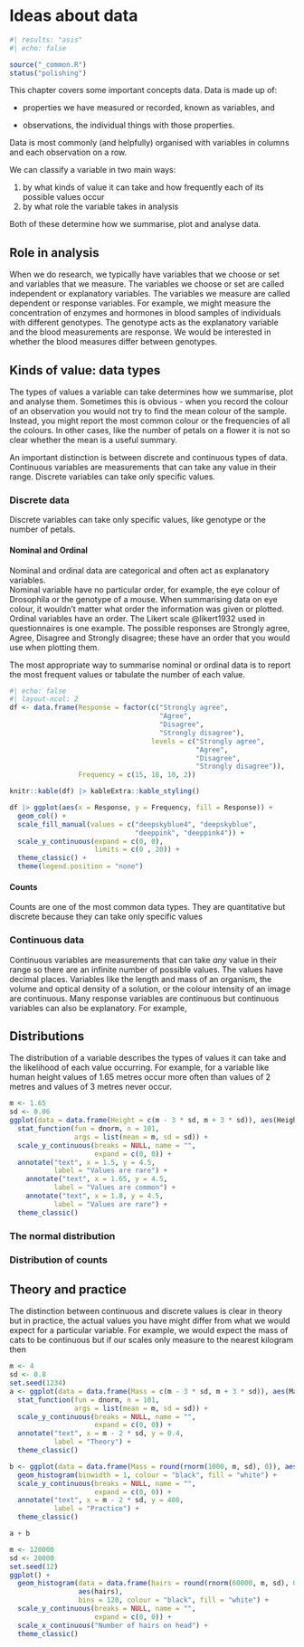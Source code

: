 # Ideas about data

```r
#| results: "asis"
#| echo: false

source("_common.R")
status("polishing")
```

This chapter covers some important concepts data. Data is made up of:

-   properties we have measured or recorded, known as variables, and

-   observations, the individual things with those properties.

Data is most commonly (and helpfully) organised with variables in columns and each observation on a row.

We can classify a variable in two main ways:

1.  by what kinds of value it can take and how frequently each of its possible values occur
2.  by what role the variable takes in analysis

Both of these determine how we summarise, plot and analyse data.

## Role in analysis

When we do research, we typically have variables that we choose or set and variables that we measure. The variables we choose or set are called independent or explanatory variables. The variables we measure are called dependent or response variables. For example, we might measure the concentration of enzymes and hormones in blood samples of individuals with different genotypes. The genotype acts as the explanatory variable and the blood measurements are response. We would be interested in whether the blood measures differ between genotypes.

## Kinds of value: data types

The types of values a variable can take determines how we summarise, plot and analyse them. Sometimes this is obvious - when you record the colour of an observation you would not try to find the mean colour of the sample. Instead, you might report the most common colour or the frequencies of all the colours. In other cases, like the number of petals on a flower it is not so clear whether the mean is a useful summary.

An important distinction is between discrete and continuous types of data. Continuous variables are measurements that can take any value in their range. Discrete variables can take only specific values.

### Discrete data

Discrete variables can take only specific values, like genotype or the number of petals.

#### Nominal and Ordinal

Nominal and ordinal data are categorical and often act as explanatory variables.\
Nominal variable have no particular order, for example, the eye colour of Drosophila or the genotype of a mouse. When summarising data on eye colour, it wouldn't matter what order the information was given or plotted. Ordinal variables have an order. The Likert scale @likert1932 used in questionnaires is one example. The possible responses are Strongly agree, Agree, Disagree and Strongly disagree; these have an order that you would use when plotting them.

The most appropriate way to summarise nominal or ordinal data is to report the most frequent values or tabulate the number of each value.

```r
#| echo: false
#| layout-ncol: 2
df <- data.frame(Response = factor(c("Strongly agree",
                                     "Agree",
                                     "Disagree",
                                     "Strongly disagree"), 
                                   levels = c("Strongly agree",
                                              "Agree",
                                              "Disagree",
                                              "Strongly disagree")),
                 Frequency = c(15, 18, 10, 2))

knitr::kable(df) |> kableExtra::kable_styling()

df |> ggplot(aes(x = Response, y = Frequency, fill = Response)) +
  geom_col() +
  scale_fill_manual(values = c("deepskyblue4", "deepskyblue",
                               "deeppink", "deeppink4")) +
  scale_y_continuous(expand = c(0, 0),
                     limits = c(0 , 20)) +
  theme_classic() +
  theme(legend.position = "none")
```


#### Counts

Counts are one of the most common data types. They are quantitative but discrete because they can take only specific values

### Continuous data

Continuous variables are measurements that can take *any* value in their range so there are an infinite number of possible values. The values have decimal places. Variables like the length and mass of an organism, the volume and optical density of a solution, or the colour intensity of an image are continuous. Many response variables are continuous but continuous variables can also be explanatory. For example,

## Distributions

The distribution of a variable describes the types of values it can take and the likelihood of each value occurring. For example, for a variable like human height values of 1.65 metres occur more often than values of 2 metres and values of 3 metres never occur.

```r
m <- 1.65
sd <- 0.06
ggplot(data = data.frame(Height = c(m - 3 * sd, m + 3 * sd)), aes(Height)) +
  stat_function(fun = dnorm, n = 101, 
                args = list(mean = m, sd = sd)) +
  scale_y_continuous(breaks = NULL, name = "",
                     expand = c(0, 0)) +
  annotate("text", x = 1.5, y = 4.5,
           label = "Values are rare") +
    annotate("text", x = 1.65, y = 4.5,
           label = "Values are common") +
    annotate("text", x = 1.8, y = 4.5,
           label = "Values are rare") +
  theme_classic()
```

### The normal distribution

### Distribution of counts

## Theory and practice

The distinction between continuous and discrete values is clear in theory but in practice, the actual values you have might differ from what we would expect for a particular variable. For example, we would expect the mass of cats to be continuous but if our scales only measure to the nearest kilogram then

```r
m <- 4
sd <- 0.8
set.seed(1234)
a <- ggplot(data = data.frame(Mass = c(m - 3 * sd, m + 3 * sd)), aes(Mass)) +
  stat_function(fun = dnorm, n = 101, 
                args = list(mean = m, sd = sd)) + 
  scale_y_continuous(breaks = NULL, name = "", 
                     expand = c(0, 0)) +
  annotate("text", x = m - 2 * sd, y = 0.4,
           label = "Theory") +
  theme_classic()

b <- ggplot(data = data.frame(Mass = round(rnorm(1000, m, sd), 0)), aes(Mass)) +
  geom_histogram(binwidth = 1, colour = "black", fill = "white") +
  scale_y_continuous(breaks = NULL, name = "",
                     expand = c(0, 0)) +
  annotate("text", x = m - 2 * sd, y = 400,
           label = "Practice") +
  theme_classic()

a + b
```

```r
m <- 120000
sd <- 20000
set.seed(12)
ggplot() +
  geom_histogram(data = data.frame(hairs = round(rnorm(60000, m, sd), 0)),
                 aes(hairs),
                 bins = 120, colour = "black", fill = "white") +
  scale_y_continuous(breaks = NULL, name = "",
                     expand = c(0, 0)) +
  scale_x_continuous("Number of hairs on head") +
  theme_classic()


```
